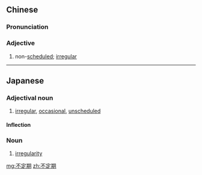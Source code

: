 ==Chinese==
{{zh-forms|type=12}}

===Pronunciation===
{{zh-pron
|m=不dìng期,1nb=Mainland,2nb=Taiwan
|c=bat1 ding6 kei4
|cat=a
}}

===Adjective===
{{zh-adj}}

# non-[[scheduled]]; [[irregular]]

----

==Japanese==
{{ja-kanjitab|ふ|てい|き|yomi=on}}

===Adjectival noun===
{{ja-adj|infl=na|ふていき}}

# [[irregular]], [[occasional]], [[unscheduled]]

====Inflection====
{{ja-na|ふていき}}

===Noun===
{{ja-noun|ふていき}}

# [[irregularity]]

[[mg:不定期]]
[[zh:不定期]]
